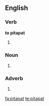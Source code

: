 ==English==

===Verb===
'''to pitapat'''

# {{alternative spelling of|[[pit-a-pat]]}}

===Noun===
{{en-noun}}

# {{alternative spelling of|[[pit-a-pat]]}}

===Adverb===
{{en-adv|-}}

# {{alternative spelling of|[[pit-a-pat]]}}

[[fa:pitapat]]
[[te:pitapat]]